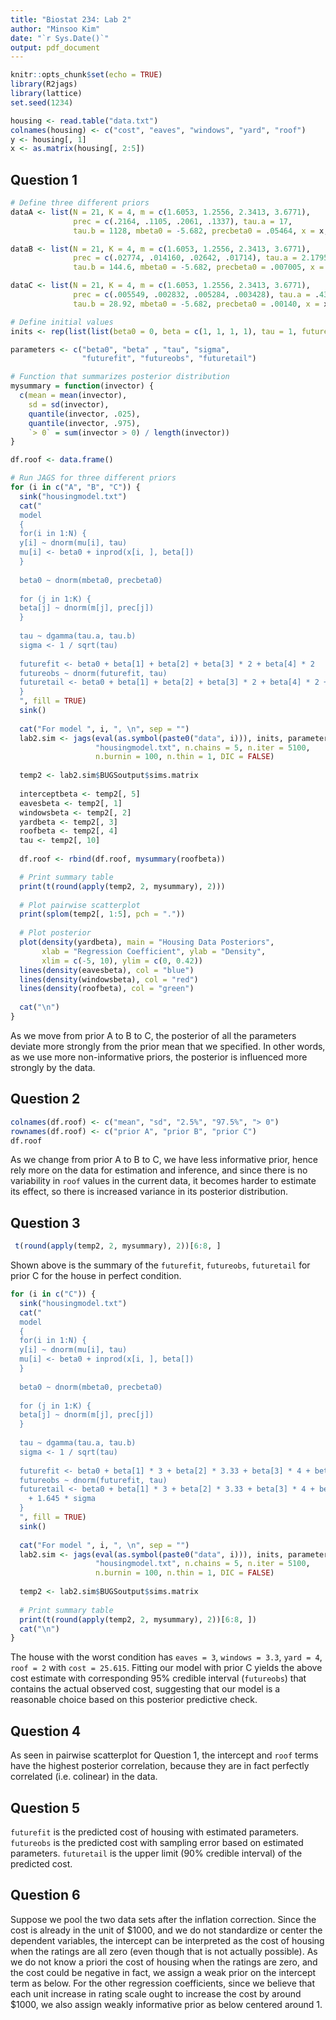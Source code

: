 ```yaml
---
title: "Biostat 234: Lab 2"
author: "Minsoo Kim"
date: "`r Sys.Date()`"
output: pdf_document
---
```


```r
knitr::opts_chunk$set(echo = TRUE)
library(R2jags)
library(lattice)
set.seed(1234)

housing <- read.table("data.txt")
colnames(housing) <- c("cost", "eaves", "windows", "yard", "roof")
y <- housing[, 1]
x <- as.matrix(housing[, 2:5])
```

## Question 1
```r
# Define three different priors
dataA <- list(N = 21, K = 4, m = c(1.6053, 1.2556, 2.3413, 3.6771), 
              prec = c(.2164, .1105, .2061, .1337), tau.a = 17,
              tau.b = 1128, mbeta0 = -5.682, precbeta0 = .05464, x = x, y = y)

dataB <- list(N = 21, K = 4, m = c(1.6053, 1.2556, 2.3413, 3.6771), 
              prec = c(.02774, .014160, .02642, .01714), tau.a = 2.1795,
              tau.b = 144.6, mbeta0 = -5.682, precbeta0 = .007005, x = x, y = y)

dataC <- list(N = 21, K = 4, m = c(1.6053, 1.2556, 2.3413, 3.6771), 
              prec = c(.005549, .002832, .005284, .003428), tau.a = .4359,
              tau.b = 28.92, mbeta0 = -5.682, precbeta0 = .00140, x = x, y = y)

# Define initial values
inits <- rep(list(list(beta0 = 0, beta = c(1, 1, 1, 1), tau = 1, futureobs = 10)), 5)

parameters <- c("beta0", "beta" , "tau", "sigma", 
                "futurefit", "futureobs", "futuretail")

# Function that summarizes posterior distribution
mysummary = function(invector) {
  c(mean = mean(invector), 
    sd = sd(invector), 
    quantile(invector, .025), 
    quantile(invector, .975),
    `> 0` = sum(invector > 0) / length(invector))
}  

df.roof <- data.frame()

# Run JAGS for three different priors
for (i in c("A", "B", "C")) {
  sink("housingmodel.txt")
  cat("
  model
  { 
  for(i in 1:N) {
  y[i] ~ dnorm(mu[i], tau)
  mu[i] <- beta0 + inprod(x[i, ], beta[])
  }
  
  beta0 ~ dnorm(mbeta0, precbeta0)
  
  for (j in 1:K) {
  beta[j] ~ dnorm(m[j], prec[j])
  }
  
  tau ~ dgamma(tau.a, tau.b)
  sigma <- 1 / sqrt(tau)
  
  futurefit <- beta0 + beta[1] + beta[2] + beta[3] * 2 + beta[4] * 2
  futureobs ~ dnorm(futurefit, tau)
  futuretail <- beta0 + beta[1] + beta[2] + beta[3] * 2 + beta[4] * 2 + 1.645 * sigma
  }
  ", fill = TRUE)
  sink()
  
  cat("For model ", i, ", \n", sep = "")
  lab2.sim <- jags(eval(as.symbol(paste0("data", i))), inits, parameters, 
                   "housingmodel.txt", n.chains = 5, n.iter = 5100, 
                   n.burnin = 100, n.thin = 1, DIC = FALSE)
  
  temp2 <- lab2.sim$BUGSoutput$sims.matrix
  
  interceptbeta <- temp2[, 5]
  eavesbeta <- temp2[, 1]
  windowsbeta <- temp2[, 2]
  yardbeta <- temp2[, 3]
  roofbeta <- temp2[, 4]
  tau <- temp2[, 10]
  
  df.roof <- rbind(df.roof, mysummary(roofbeta))

  # Print summary table
  print(t(round(apply(temp2, 2, mysummary), 2)))
  
  # Plot pairwise scatterplot
  print(splom(temp2[, 1:5], pch = "."))
  
  # Plot posterior
  plot(density(yardbeta), main = "Housing Data Posteriors", 
       xlab = "Regression Coefficient", ylab = "Density", 
       xlim = c(-5, 10), ylim = c(0, 0.42))
  lines(density(eavesbeta), col = "blue")
  lines(density(windowsbeta), col = "red")
  lines(density(roofbeta), col = "green")
  
  cat("\n")
}
```
As we move from prior A to B to C, the posterior of all the parameters deviate more strongly from the prior mean that we specified. In other words, as we use more non-informative priors, the posterior is influenced more strongly by the data. 

## Question 2
```r
colnames(df.roof) <- c("mean", "sd", "2.5%", "97.5%", "> 0")
rownames(df.roof) <- c("prior A", "prior B", "prior C")
df.roof
```
As we change from prior A to B to C, we have less informative prior, hence rely more on the data for estimation and inference, and since there is no variability in `roof` values in the current data, it becomes harder to estimate its effect, so there is increased variance in its posterior distribution.

## Question 3
```r
 t(round(apply(temp2, 2, mysummary), 2))[6:8, ]
```
Shown above is the summary of the `futurefit`, `futureobs`, `futuretail` for prior C for the house in perfect condition. 

```r
for (i in c("C")) {
  sink("housingmodel.txt")
  cat("
  model
  { 
  for(i in 1:N) {
  y[i] ~ dnorm(mu[i], tau)
  mu[i] <- beta0 + inprod(x[i, ], beta[])
  }
  
  beta0 ~ dnorm(mbeta0, precbeta0)
  
  for (j in 1:K) {
  beta[j] ~ dnorm(m[j], prec[j])
  }
  
  tau ~ dgamma(tau.a, tau.b)
  sigma <- 1 / sqrt(tau)
  
  futurefit <- beta0 + beta[1] * 3 + beta[2] * 3.33 + beta[3] * 4 + beta[4] * 2
  futureobs ~ dnorm(futurefit, tau)
  futuretail <- beta0 + beta[1] * 3 + beta[2] * 3.33 + beta[3] * 4 + beta[4] * 2 
    + 1.645 * sigma
  }
  ", fill = TRUE)
  sink()
  
  cat("For model ", i, ", \n", sep = "")
  lab2.sim <- jags(eval(as.symbol(paste0("data", i))), inits, parameters, 
                   "housingmodel.txt", n.chains = 5, n.iter = 5100, 
                   n.burnin = 100, n.thin = 1, DIC = FALSE)
  
  temp2 <- lab2.sim$BUGSoutput$sims.matrix
  
  # Print summary table
  print(t(round(apply(temp2, 2, mysummary), 2))[6:8, ])
  cat("\n")
}
```
The house with the worst condition has `eaves = 3`, `windows = 3.3`, `yard = 4`, `roof = 2` with `cost = 25.615`. Fitting our model with prior C yields the above cost estimate with corresponding 95% credible interval (`futureobs`) that contains the actual observed cost, suggesting that our model is a reasonable choice based on this posterior predictive check.

## Question 4
As seen in pairwise scatterplot for Question 1, the intercept and `roof` terms have the highest posterior correlation, because they are in fact perfectly correlated (i.e. colinear) in the data.

## Question 5
`futurefit` is the predicted cost of housing with estimated parameters. `futureobs` is the predicted cost with sampling error based on estimated parameters. `futuretail` is the upper limit (90% credible interval) of the predicted cost.  

## Question 6
Suppose we pool the two data sets after the inflation correction. Since the cost is already in the unit of \$1000, and we do not standardize or center the dependent variables, the intercept can be interpreted as the cost of housing when the ratings are all zero (even though that is not actually possible). As we do not know a priori the cost of housing when the ratings are zero, and the cost could be negative in fact, we assign a weak prior on the intercept term as below. For the other regression coefficients, since we believe that each unit increase in rating scale ought to increase the cost by around \$1000, we also assign weakly informative prior as below centered around 1. 

\begin{eqnarray*}
  y \mid \beta, \sigma^2 &\sim& N(X \beta, \sigma^2 \text{I}) \\
  \beta_0 &\sim& N(0, 20) \\
  \beta_1 &\sim& N(1, 4) \\
  \beta_2 &\sim& N(1, 4) \\
  \beta_3 &\sim& N(1, 4) \\
  \beta_4 &\sim& N(1, 4) \\
  \sigma^2 &\sim& \text{InverseGamma}(8, 5)
\end{eqnarray*}
